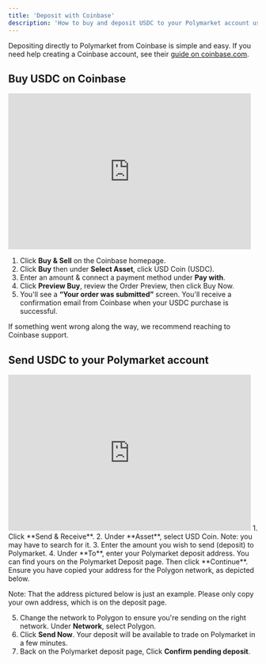 ```yaml
---
title: 'Deposit with Coinbase' 
description: 'How to buy and deposit USDC to your Polymarket account using Coinbase.'
---
```



Depositing directly to Polymarket from Coinbase is simple and easy. If you need help creating a Coinbase account, see their [guide on coinbase.com](https://help.coinbase.com/en/coinbase/getting-started).

Buy USDC on Coinbase
---  
<iframe width="490" height="315" src="https://www.youtube.com/embed/R4END1E5XcY?si=CT4JLuqqG8NNIrWe" title="YouTube video player" frameborder="0" allow="accelerometer; autoplay; clipboard-write; encrypted-media; gyroscope; picture-in-picture; web-share" referrerpolicy="strict-origin-when-cross-origin" allowfullscreen></iframe>

1. Click **Buy & Sell** on the Coinbase homepage.
2. Click **Buy** then under **Select Asset**, click USD Coin (USDC).
3. Enter an amount & connect a payment method under **Pay with**.
4. Click **Preview Buy**, review the Order Preview, then click Buy Now.
5. You'll see a **“Your order was submitted”** screen. You'll receive a confirmation email from Coinbase when your USDC purchase is successful.

If something went wrong along the way, we recommend reaching to Coinbase support. 

Send USDC to your Polymarket account
--- 
<iframe width="490" height="315" src="https://www.youtube.com/embed/O6HaKdE9d80?si=NwuCGTzcilUhVQwg" title="YouTube video player" frameborder="0" allow="accelerometer; autoplay; clipboard-write; encrypted-media; gyroscope; picture-in-picture; web-share" referrerpolicy="strict-origin-when-cross-origin" allowfullscreen></iframe>
1. Click **Send & Receive**.
2. Under **Asset**, select USD Coin. Note: you may have to search for it. 
3. Enter the amount you wish to send (deposit) to Polymarket.
4.  Under **To**, enter your Polymarket deposit address. You can find yours on the Polymarket Deposit page. Then click **Continue**. 
Ensure you have copied your address for the Polygon network, as depicted below. 

Note: That the address pictured below is just an example. Please only copy your own address, which is on the deposit page. 

5. Change the network to Polygon to ensure you're sending on the right network. Under **Network**, select Polygon.
6. Click **Send Now**. Your deposit will be available to trade on Polymarket in a few minutes.
7. Back on the Polymarket deposit page, Click **Confirm pending deposit**. 

